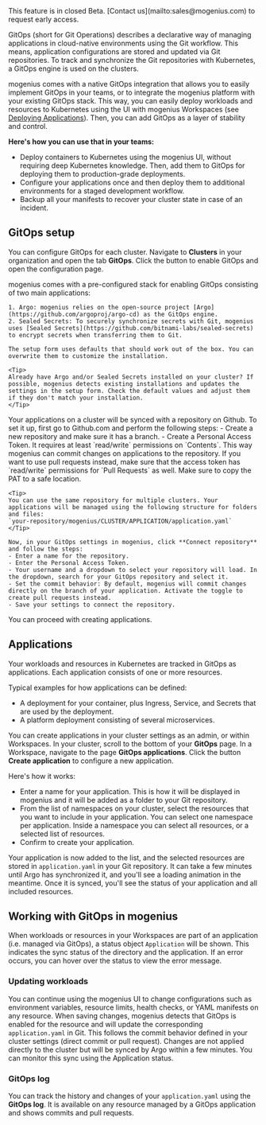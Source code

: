 <Note>
This feature is in closed Beta. [Contact us](mailto:sales@mogenius.com) to request early access.
</Note>

GitOps (short for Git Operations) describes a declarative way of managing applications in cloud-native environments using the Git workflow. This means, application configurations are stored and updated via Git repositories. To track and synchronize the Git repositories with Kubernetes, a GitOps engine is used on the clusters.  

mogenius comes with a native GitOps integration that allows you to easily implement GitOps in your teams, or to integrate the mogenius platform with your existing GitOps stack. This way, you can easily deploy workloads and resources to Kubernetes using the UI with mogenius Workspaces (see [Deploying Applications](https://docs.mogenius.com/deploying-applications)). Then, you can add GitOps as a layer of stability and control.  

**Here's how you can use that in your teams:**
- Deploy containers to Kubernetes using the mogenius UI, without requiring deep Kubernetes knowledge. Then, add them to GitOps for deploying them to production-grade deployments.
- Configure your applications once and then deploy them to additional environments for a staged development workflow.
- Backup all your manifests to recover your cluster state in case of an incident.

## GitOps setup

You can configure GitOps for each cluster. Navigate to **Clusters** in your organization and open the tab **GitOps**. Click the button to enable GitOps and open the configuration page.

<Steps>
  <Step title="Set up Argo and Sealed Secrets">
    mogenius comes with a pre-configured stack for enabling GitOps consisting of two main applications:

    1. Argo: mogenius relies on the open-source project [Argo](https://github.com/argoproj/argo-cd) as the GitOps engine.  
    2. Sealed Secrets: To securely synchronize secrets with Git, mogenius uses [Sealed Secrets](https://github.com/bitnami-labs/sealed-secrets) to encrypt secrets when transferring them to Git.

    The setup form uses defaults that should work out of the box. You can overwrite them to customize the installation.

    <Tip>
    Already have Argo and/or Sealed Secrets installed on your cluster? If possible, mogenius detects existing installations and updates the settings in the setup form. Check the default values and adjust them if they don't match your installation.
    </Tip>
  </Step>

  <Step title="Connect a Github repository">
    Your applications on a cluster will be synced with a repository on Github.  
    To set it up, first go to Github.com and perform the following steps:  
    - Create a new repository and make sure it has a branch.  
    - Create a Personal Access Token. It requires at least `read/write` permissions on `Contents`. This way mogenius can commit changes on applications to the repository. If you want to use pull requests instead, make sure that the access token has `read/write` permissions for `Pull Requests` as well. Make sure to copy the PAT to a safe location.

    <Tip>
    You can use the same repository for multiple clusters. Your applications will be managed using the following structure for folders and files:  
    `your-repository/mogenius/CLUSTER/APPLICATION/application.yaml`
    </Tip>

    Now, in your GitOps settings in mogenius, click **Connect repository** and follow the steps:  
    - Enter a name for the repository.  
    - Enter the Personal Access Token.  
    - Your username and a dropdown to select your repository will load. In the dropdown, search for your GitOps repository and select it.  
    - Set the commit behavior: By default, mogenius will commit changes directly on the branch of your application. Activate the toggle to create pull requests instead.  
    - Save your settings to connect the repository.
  </Step>

  <Step title="GitOps is now enabled for your cluster 🎉">
    You can proceed with creating applications.
  </Step>
</Steps>

## Applications

Your workloads and resources in Kubernetes are tracked in GitOps as applications. Each application consists of one or more resources.

Typical examples for how applications can be defined:
- A deployment for your container, plus Ingress, Service, and Secrets that are used by the deployment.
- A platform deployment consisting of several microservices.

You can create applications in your cluster settings as an admin, or within Workspaces. In your cluster, scroll to the bottom of your **GitOps** page. In a Workspace, navigate to the page **GitOps applications**. Click the button **Create application** to configure a new application.

Here's how it works:  
- Enter a name for your application. This is how it will be displayed in mogenius and it will be added as a folder to your Git repository.  
- From the list of namespaces on your cluster, select the resources that you want to include in your application. You can select one namespace per application. Inside a namespace you can select all resources, or a selected list of resources.  
- Confirm to create your application.  

Your application is now added to the list, and the selected resources are stored in `application.yaml` in your Git repository. It can take a few minutes until Argo has synchronized it, and you'll see a loading animation in the meantime. Once it is synced, you'll see the status of your application and all included resources.

## Working with GitOps in mogenius

When workloads or resources in your Workspaces are part of an application (i.e. managed via GitOps), a status object `Application` will be shown. This indicates the sync status of the directory and the application. If an error occurs, you can hover over the status to view the error message.

### Updating workloads

You can continue using the mogenius UI to change configurations such as environment variables, resource limits, health checks, or YAML manifests on any resource. When saving changes, mogenius detects that GitOps is enabled for the resource and will update the corresponding `application.yaml` in Git. This follows the commit behavior defined in your cluster settings (direct commit or pull request). Changes are not applied directly to the cluster but will be synced by Argo within a few minutes. You can monitor this sync using the Application status.

### GitOps log

You can track the history and changes of your `application.yaml` using the **GitOps log**. It is available on any resource managed by a GitOps application and shows commits and pull requests.